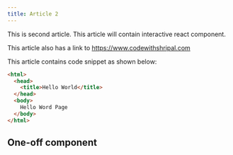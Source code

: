 ```yaml
---
title: Article 2
---
```



This is second article. This article will contain interactive react component.

This article also has a link to https://www.codewithshripal.com

This article contains code snippet as shown below:
```html
<html>
  <head>
    <title>Hello World</title>
  </head>
  <body>
    Hello Word Page
  </body>
</html>
```

## One-off component
<Celebrate />